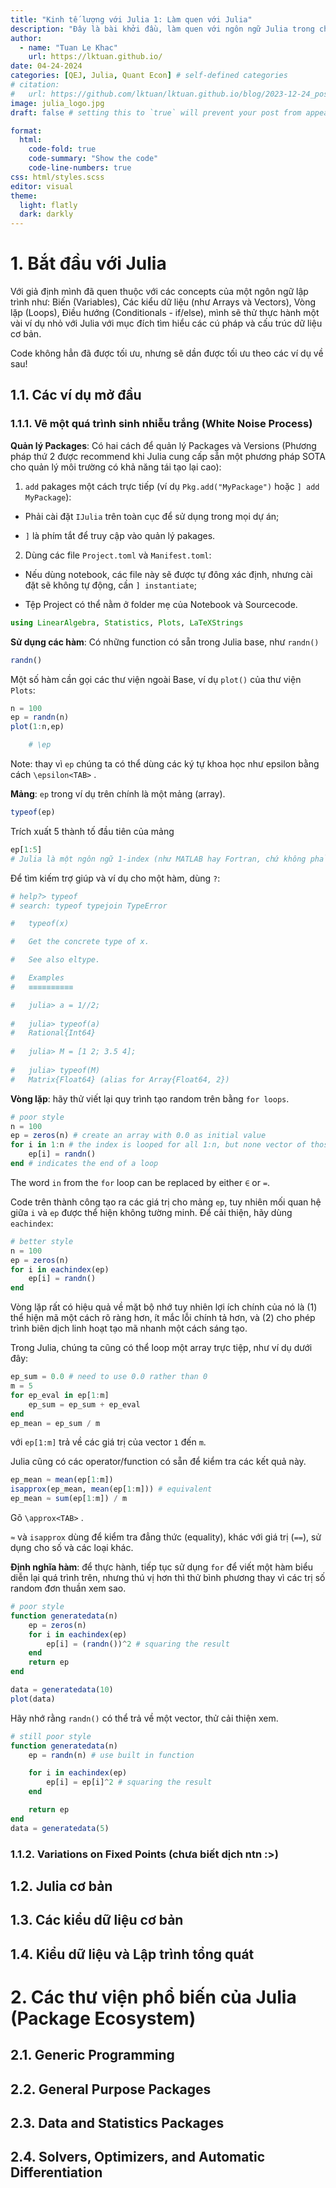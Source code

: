 ---
title: "Kinh tế lượng với Julia 1: Làm quen với Julia"
description: "Đây là bài khởi đầu, làm quen với ngôn ngữ Julia trong chuỗi series các mô hình Kinh tế lượng - [nguồn](https://julia.quantecon.org/)"
author:
  - name: "Tuan Le Khac"
    url: https://lktuan.github.io/
date: 04-24-2024
categories: [QEJ, Julia, Quant Econ] # self-defined categories
# citation: 
#   url: https://github.com/lktuan/lktuan.github.io/blog/2023-12-24_post/
image: julia_logo.jpg
draft: false # setting this to `true` will prevent your post from appearing on your listing page until you're ready!

format: 
  html: 
    code-fold: true
    code-summary: "Show the code"
    code-line-numbers: true
css: html/styles.scss
editor: visual
theme:
  light: flatly
  dark: darkly
---

# 1. Bắt đầu với Julia

Với giả định mình đã quen thuộc với các concepts của một ngôn ngữ lập trình như: Biến (Variables), Các kiểu dữ liệu (như Arrays và Vectors), Vòng lặp (Loops), Điều hướng (Conditionals - if/else), mình sẽ thử thực hành một vài ví dụ nhỏ với Julia với mục đích tìm hiểu các cú pháp và cấu trúc dữ liệu cơ bản.

Code không hẳn đã được tối ưu, nhưng sẽ dần được tối ưu theo các ví dụ về sau!

## 1.1. Các ví dụ mở đầu

### 1.1.1. Vẽ một quá trình sinh nhiễu trắng (White Noise Process)

**Quản lý Packages**: Có hai cách để quản lý Packages và Versions (Phương pháp thứ 2 được recommend khi Julia cung cấp sẵn một phương pháp SOTA cho quản lý môi trường có khả năng tái tạo lại cao):

1.  `add` pakages một cách trực tiếp (ví dụ `Pkg.add("MyPackage")` hoặc `] add MyPackage`):

-   Phải cài đặt `IJulia` trên toàn cục để sử dụng trong mọi dự án;

-   `]` là phím tắt để truy cập vào quản lý pakages.

2.  Dùng các file `Project.toml` và `Manifest.toml`:

-   Nếu dùng notebook, các file này sẽ được tự đông xác định, nhưng cài đặt sẽ không tự động, cần `] instantiate`;

-   Tệp Project có thể nằm ở folder mẹ của Notebook và Sourcecode.

```{julia}
using LinearAlgebra, Statistics, Plots, LaTeXStrings
```

**Sử dụng các hàm**: Có những function có sẵn trong Julia base, như `randn()`

```{julia}
randn()
```

Một số hàm cần gọi các thư viện ngoài Base, ví dụ `plot()` của thư viện `Plots`:

```{julia}
n = 100
ep = randn(n)
plot(1:n,ep)

    # \ep
```

Note: thay vì `ep` chúng ta có thể dùng các ký tự khoa học như epsilon bằng cách `\epsilon<TAB>` .

**Mảng**: `ep` trong ví dụ trên chính là một mảng (array).

```{julia}
typeof(ep)
```

Trích xuất 5 thành tố đầu tiên của mảng

```{julia}
ep[1:5]
# Julia là một ngôn ngữ 1-index (như MATLAB hay Fortran, chứ không phải 0 như Python hay C)
```

Để tìm kiếm trợ giúp và ví dụ cho một hàm, dùng `?`:

```{julia}
# help?> typeof
# search: typeof typejoin TypeError

#   typeof(x)

#   Get the concrete type of x.

#   See also eltype.

#   Examples
#   ≡≡≡≡≡≡≡≡≡≡

#   julia> a = 1//2;
  
#   julia> typeof(a)
#   Rational{Int64}
  
#   julia> M = [1 2; 3.5 4];
  
#   julia> typeof(M)
#   Matrix{Float64} (alias for Array{Float64, 2})
```

**Vòng lặp**: hãy thử viết lại quy trình tạo random trên bằng `for loops`.

```{julia}
# poor style
n = 100 
ep = zeros(n) # create an array with 0.0 as initial value
for i in 1:n # the index is looped for all 1:n, but none vector of those indices is created.
    ep[i] = randn()
end # indicates the end of a loop
```

The word `in` from the `for` loop can be replaced by either `∈` or `=`.

Code trên thành công tạo ra các giá trị cho mảng `ep`, tuy nhiên mối quan hệ giữa `i` và `ep` được thể hiện không tường minh. Để cải thiện, hãy dùng `eachindex`:

```{julia}
# better style
n = 100
ep = zeros(n)
for i in eachindex(ep)
    ep[i] = randn()
end
```

Vòng lặp rất có hiệu quả về mặt bộ nhớ tuy nhiên lợi ích chính của nó là (1) thể hiện mã một cách rõ ràng hơn, ít mắc lỗi chính tả hơn, và (2) cho phép trình biên dịch linh hoạt tạo mã nhanh một cách sáng tạo.

Trong Julia, chúng ta cũng có thể loop một array trực tiệp, như ví dụ dưới đây:

```{julia}
ep_sum = 0.0 # need to use 0.0 rather than 0
m = 5
for ep_eval in ep[1:m]
    ep_sum = ep_sum + ep_eval
end
ep_mean = ep_sum / m
```

với `ep[1:m]` trả về các giá trị của vector `1` đến `m`.

Julia cũng có các operator/function có sẵn để kiểm tra các kết quả này.

```{julia}
ep_mean ≈ mean(ep[1:m])
isapprox(ep_mean, mean(ep[1:m])) # equivalent
ep_mean ≈ sum(ep[1:m]) / m
```

Gõ `\approx<TAB>` .

`≈` và `isapprox` dùng để kiểm tra đẳng thức (equality), khác với giá trị (`==`), sử dụng cho số và các loại khác.

**Định nghĩa hàm**: để thực hành, tiếp tục sử dụng `for` để viết một hàm biểu diễn lại quá trình trên, nhưng thú vị hơn thì thử bình phương thay vì các trị số random đơn thuần xem sao.

```{julia}
# poor style
function generatedata(n)
    ep = zeros(n)
    for i in eachindex(ep)
        ep[i] = (randn())^2 # squaring the result
    end
    return ep
end

data = generatedata(10)
plot(data)
```

Hãy nhớ rằng `randn()` có thể trả về một vector, thử cải thiện xem.

```{julia}
# still poor style
function generatedata(n)
    ep = randn(n) # use built in function

    for i in eachindex(ep)
        ep[i] = ep[i]^2 # squaring the result
    end

    return ep
end
data = generatedata(5)
```

### 1.1.2. Variations on Fixed Points (chưa biết dịch ntn :\>)

## 1.2. Julia cơ bản

## 1.3. Các kiểu dữ liệu cơ bản

## 1.4. Kiểu dữ liệu và Lập trình tổng quát

# 2. Các thư viện phổ biến của Julia (Package Ecosystem)

## 2.1. Generic Programming

## 2.2. General Purpose Packages

## 2.3. Data and Statistics Packages

## 2.4. Solvers, Optimizers, and Automatic Differentiation